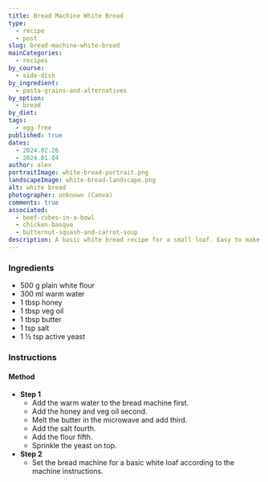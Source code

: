 ```yaml
---
title: Bread Machine White Bread
type:
  - recipe
  - post
slug: bread-machine-white-bread
mainCategories:
  - recipes
by_course:
  - side-dish
by_ingredient:
  - pasta-grains-and-alternatives
by_option:
  - bread
by_diet:
tags:
  - egg-free
published: true
dates:
  - 2024.02.26
  - 2024.01.04
author: alex
portraitImage: white-bread-portrait.png
landscapeImage: white-bread-landscape.png
alt: white bread
photographer: unknown (Canva)
comments: true
associated:
  - beef-cubes-in-a-bowl
  - chicken-basque
  - butternut-squash-and-carrot-soup
description: A basic white bread recipe for a small loaf. Easy to make and kid-approved.
---
```


<Ingredients>

### Ingredients

- 500 g plain white flour
- 300 ml warm water
- 1 tbsp honey
- 1 tbsp veg oil
- 1 tbsp butter
- 1 tsp salt
- 1 ½ tsp active yeast

</Ingredients>

<Instructions>

### Instructions

#### Method

- **Step 1**
  - Add the warm water to the bread machine first.
  - Add the honey and veg oil second.
  - Melt the butter in the microwave and add third.
  - Add the salt fourth.
  - Add the flour fifth.
  - Sprinkle the yeast on top.
- **Step 2**
  - Set the bread machine for a basic white loaf according to the machine instructions.

</Instructions>
